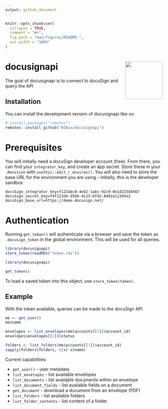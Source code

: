 ```yaml
---
output: github_document
---
```


<!-- README.md is generated from README.Rmd. Please edit that file -->

```r
knitr::opts_chunk$set(
  collapse = TRUE,
  comment = "#>",
  fig.path = "man/figures/README-",
  out.width = "100%"
)
```

# docusignapi <img src="man/figures/logo.png" align="right" height="120" />

<!-- badges: start -->
<!-- badges: end -->

The goal of docusignapi is to connect to docuSign and query the API

## Installation

You can install the development version of docusignapi like so:

``` r
# install.packages("remotes")
remotes::install_github("HIBio/docusignapi")
```

# Prerequisites

You will initially need a docuSign developer account (free). From there, you 
can find your `integrator_key`, and create an app secret. Store these in 
your `.Renviron` with `usethis::edit_r_environ()`. You will also need to store
the base URL for the environment you are using - initially, this is the developer 
sandbox

```
docuSign_integrator_key=f123abc8-4e42-1abc-92c9-0e1d233d4567
docuSign_secret_key=f4f123d4-d5b6-4123-bf42-8492a12345e2
docuSign_base_url=https://demo.docusign.net/
```

# Authentication

Running `get_token()` will authenticate via a browser and save the token as
`.docusign_token` in the global environment. This will be used for all queries.

```r
library(docusignapi)
store_token(readRDS("token.rds"))
```

```r
library(docusignapi)

get_token()
```

To load a saved token into this object, use `store_token(token)`.

## Example

With the token available, queries can be made to the docuSign API

```r
me <- get_user()
me$name

envelopes <- list_envelopes(me$accounts[[1]]$account_id)
envelopes$envelopes[[1]]$status

folders <- list_folders(me$accounts[[1]]$account_id)
sapply(folders$folders, \(x) x$name)
```

Current capabilities:

* `get_user()` - user metadata
* `list_envelopes` - list available envelopes
* `list_documents` - list available documents within an envelope
* `list_document_fields` - list available fields on a document
* `get_document` - download a document from an envelope (PDF)
* `list_folders` - list available folders
* `list_folder_contents` - list content of a folder

